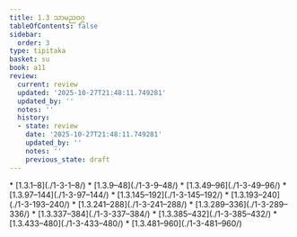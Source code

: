 ```yaml
---
title: 1.3 သာမညဝဂ္ဂ
tableOfContents: false
sidebar:
  order: 3
type: tipitaka
basket: su
book: a11
review:
  current: review
  updated: '2025-10-27T21:48:11.749281'
  updated_by: ''
  notes: ''
  history:
  - state: review
    date: '2025-10-27T21:48:11.749281'
    updated_by: ''
    notes: ''
    previous_state: draft
---
```



<ReviewStatus review={frontmatter.review} showDetails={true} />

<HypothesisAnnotation frontmatter={frontmatter} />

<DynamicBreadcrumb />



<TableOfContents book="a11" section="1.3">
* [1.3.1–8](./1-3-1–8/)
* [1.3.9–48](./1-3-9–48/)
* [1.3.49–96](./1-3-49–96/)
* [1.3.97–144](./1-3-97–144/)
* [1.3.145–192](./1-3-145–192/)
* [1.3.193–240](./1-3-193–240/)
* [1.3.241–288](./1-3-241–288/)
* [1.3.289–336](./1-3-289–336/)
* [1.3.337–384](./1-3-337–384/)
* [1.3.385–432](./1-3-385–432/)
* [1.3.433–480](./1-3-433–480/)
* [1.3.481–960](./1-3-481–960/)
</TableOfContents>